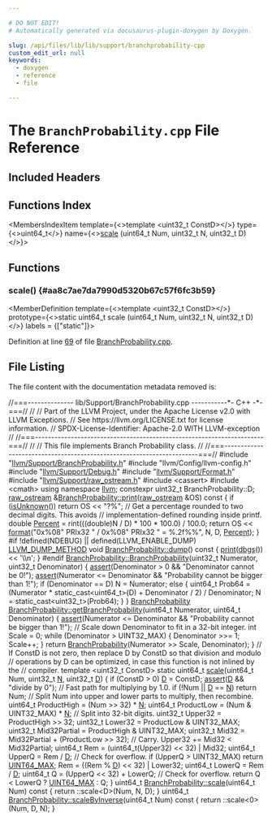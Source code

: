 ```yaml
---

# DO NOT EDIT!
# Automatically generated via docusaurus-plugin-doxygen by Doxygen.

slug: /api/files/lib/lib/support/branchprobability-cpp
custom_edit_url: null
keywords:
  - doxygen
  - reference
  - file

---
```





# The `BranchProbability.cpp` File Reference

<DoxygenPage pluginConfig={pluginConfig}>



## Included Headers

<IncludesList>
<IncludesListItem
  filePath="llvm/Support/BranchProbability.h"
  permalink="/docs/api/files/include/include/llvm/include/llvm/support/branchprobability-h"
  isLocal="true" />
<IncludesListItem
  filePath="llvm/Config/llvm-config.h"
  permalink=""
  isLocal="true" />
<IncludesListItem
  filePath="llvm/Support/Debug.h"
  permalink="/docs/api/files/include/include/llvm/include/llvm/support/debug-h"
  isLocal="true" />
<IncludesListItem
  filePath="llvm/Support/Format.h"
  permalink="/docs/api/files/include/include/llvm/include/llvm/support/format-h"
  isLocal="true" />
<IncludesListItem
  filePath="llvm/Support/raw_ostream.h"
  permalink="/docs/api/files/include/include/llvm/include/llvm/support/raw-ostream-h"
  isLocal="true" />
<IncludesListItem
  filePath="cassert"
  permalink=""
  isLocal="false" />
<IncludesListItem
  filePath="cmath"
  permalink=""
  isLocal="false" />
</IncludesList>

## Functions Index

<MembersIndex>

<MembersIndexItem
  template={<>template &lt;uint32&#95;t ConstD&gt;</>}
  type={<>uint64&#95;t</>}
  name={<><a href="#aa8c7ae7da7990d5320b67c57f6fc3b59">scale</a> (uint64&#95;t Num, uint32&#95;t N, uint32&#95;t D)</>}>
</MembersIndexItem>

</MembersIndex>


<SectionDefinition>

## Functions

### scale() {#aa8c7ae7da7990d5320b67c57f6fc3b59}

<MemberDefinition
  template={<>template &lt;uint32&#95;t ConstD&gt;</>}
  prototype={<>static uint64&#95;t scale (uint64&#95;t Num, uint32&#95;t N, uint32&#95;t D)</>}
  labels = {["static"]}>

Definition at line <a href="#l00069">69</a> of file <a href="/docs/api/files/lib/lib/support/branchprobability-cpp">BranchProbability.cpp</a>.
</MemberDefinition>

</SectionDefinition>

## File Listing

The file content with the documentation metadata removed is:

<ProgramListing>

<Link id="l00001" /><CodeLine lineNumber="1"><Highlight kind="comment">//===-------------- lib/Support/BranchProbability.cpp -----------&#42;- C++ -&#42;-===//</Highlight><Highlight kind="normal"></Highlight></CodeLine>
<Link id="l00002" /><CodeLine lineNumber="2"><Highlight kind="normal"></Highlight><Highlight kind="comment">//</Highlight><Highlight kind="normal"></Highlight></CodeLine>
<Link id="l00003" /><CodeLine lineNumber="3"><Highlight kind="normal"></Highlight><Highlight kind="comment">// Part of the LLVM Project, under the Apache License v2.0 with LLVM Exceptions.</Highlight><Highlight kind="normal"></Highlight></CodeLine>
<Link id="l00004" /><CodeLine lineNumber="4"><Highlight kind="normal"></Highlight><Highlight kind="comment">// See https://llvm.org/LICENSE.txt for license information.</Highlight><Highlight kind="normal"></Highlight></CodeLine>
<Link id="l00005" /><CodeLine lineNumber="5"><Highlight kind="normal"></Highlight><Highlight kind="comment">// SPDX-License-Identifier: Apache-2.0 WITH LLVM-exception</Highlight><Highlight kind="normal"></Highlight></CodeLine>
<Link id="l00006" /><CodeLine lineNumber="6"><Highlight kind="normal"></Highlight><Highlight kind="comment">//</Highlight><Highlight kind="normal"></Highlight></CodeLine>
<Link id="l00007" /><CodeLine lineNumber="7"><Highlight kind="normal"></Highlight><Highlight kind="comment">//===----------------------------------------------------------------------===//</Highlight><Highlight kind="normal"></Highlight></CodeLine>
<Link id="l00008" /><CodeLine lineNumber="8"><Highlight kind="normal"></Highlight><Highlight kind="comment">//</Highlight><Highlight kind="normal"></Highlight></CodeLine>
<Link id="l00009" /><CodeLine lineNumber="9"><Highlight kind="normal"></Highlight><Highlight kind="comment">// This file implements Branch Probability class.</Highlight><Highlight kind="normal"></Highlight></CodeLine>
<Link id="l00010" /><CodeLine lineNumber="10"><Highlight kind="normal"></Highlight><Highlight kind="comment">//</Highlight><Highlight kind="normal"></Highlight></CodeLine>
<Link id="l00011" /><CodeLine lineNumber="11"><Highlight kind="normal"></Highlight><Highlight kind="comment">//===----------------------------------------------------------------------===//</Highlight><Highlight kind="normal"></Highlight></CodeLine>
<Link id="l00012" /><CodeLine lineNumber="12"><Highlight kind="normal"></Highlight></CodeLine>
<Link id="l00013" /><CodeLine lineNumber="13"><Highlight kind="normal"></Highlight><Highlight kind="preprocessor">#include &quot;<a href="/docs/api/files/include/include/llvm/include/llvm/support/branchprobability-h">llvm/Support/BranchProbability.h</a>&quot;</Highlight><Highlight kind="normal"></Highlight></CodeLine>
<Link id="l00014" /><CodeLine lineNumber="14"><Highlight kind="normal"></Highlight><Highlight kind="preprocessor">#include &quot;llvm/Config/llvm-config.h&quot;</Highlight><Highlight kind="normal"></Highlight></CodeLine>
<Link id="l00015" /><CodeLine lineNumber="15"><Highlight kind="normal"></Highlight><Highlight kind="preprocessor">#include &quot;<a href="/docs/api/files/include/include/llvm/include/llvm/support/debug-h">llvm/Support/Debug.h</a>&quot;</Highlight><Highlight kind="normal"></Highlight></CodeLine>
<Link id="l00016" /><CodeLine lineNumber="16"><Highlight kind="normal"></Highlight><Highlight kind="preprocessor">#include &quot;<a href="/docs/api/files/include/include/llvm/include/llvm/support/format-h">llvm/Support/Format.h</a>&quot;</Highlight><Highlight kind="normal"></Highlight></CodeLine>
<Link id="l00017" /><CodeLine lineNumber="17"><Highlight kind="normal"></Highlight><Highlight kind="preprocessor">#include &quot;<a href="/docs/api/files/include/include/llvm/include/llvm/support/raw-ostream-h">llvm/Support/raw&#95;ostream.h</a>&quot;</Highlight><Highlight kind="normal"></Highlight></CodeLine>
<Link id="l00018" /><CodeLine lineNumber="18"><Highlight kind="normal"></Highlight><Highlight kind="preprocessor">#include &lt;cassert&gt;</Highlight><Highlight kind="normal"></Highlight></CodeLine>
<Link id="l00019" /><CodeLine lineNumber="19"><Highlight kind="normal"></Highlight><Highlight kind="preprocessor">#include &lt;cmath&gt;</Highlight><Highlight kind="normal"></Highlight></CodeLine>
<Link id="l00020" /><CodeLine lineNumber="20"><Highlight kind="normal"></Highlight></CodeLine>
<Link id="l00021" /><CodeLine lineNumber="21"><Highlight kind="normal"></Highlight><Highlight kind="keyword">using namespace </Highlight><Highlight kind="normal"><a href="/docs/api/namespaces/llvm">llvm</a>;</Highlight></CodeLine>
<Link id="l00022" /><CodeLine lineNumber="22"><Highlight kind="normal"></Highlight></CodeLine>
<Link id="l00023" /><CodeLine lineNumber="23"><Highlight kind="normal"></Highlight><Highlight kind="keyword">constexpr</Highlight><Highlight kind="normal"> uint32&#95;t BranchProbability::D;</Highlight></CodeLine>
<Link id="l00024" /><CodeLine lineNumber="24"><Highlight kind="normal"></Highlight></CodeLine>
<Link id="l00025" /><CodeLine lineNumber="25" lineLink="/docs/api/classes/llvm/branchprobability/#a573e850da9a3c2a2ee7ef1224ad717c2"><Highlight kind="normal"><a href="/docs/api/classes/llvm/raw-ostream">raw&#95;ostream</a> &amp;<a href="/docs/api/classes/llvm/branchprobability/#a573e850da9a3c2a2ee7ef1224ad717c2">BranchProbability::print</a>(<a href="/docs/api/classes/llvm/raw-ostream">raw&#95;ostream</a> &amp;OS)</Highlight><Highlight kind="keyword"> const </Highlight><Highlight kind="normal">&#123;</Highlight></CodeLine>
<Link id="l00026" /><CodeLine lineNumber="26"><Highlight kind="normal">  </Highlight><Highlight kind="keywordflow">if</Highlight><Highlight kind="normal"> (<a href="/docs/api/classes/llvm/branchprobability/#a7f41716b68c197b7cd7582d7a66201a3">isUnknown</a>())</Highlight></CodeLine>
<Link id="l00027" /><CodeLine lineNumber="27"><Highlight kind="normal">    </Highlight><Highlight kind="keywordflow">return</Highlight><Highlight kind="normal"> OS &lt;&lt; </Highlight><Highlight kind="stringliteral">&quot;?%&quot;</Highlight><Highlight kind="normal">;</Highlight></CodeLine>
<Link id="l00028" /><CodeLine lineNumber="28"><Highlight kind="normal"></Highlight></CodeLine>
<Link id="l00029" /><CodeLine lineNumber="29"><Highlight kind="normal">  </Highlight><Highlight kind="comment">// Get a percentage rounded to two decimal digits. This avoids</Highlight><Highlight kind="normal"></Highlight></CodeLine>
<Link id="l00030" /><CodeLine lineNumber="30"><Highlight kind="normal">  </Highlight><Highlight kind="comment">// implementation-defined rounding inside printf.</Highlight><Highlight kind="normal"></Highlight></CodeLine>
<Link id="l00031" /><CodeLine lineNumber="31"><Highlight kind="normal">  </Highlight><Highlight kind="keywordtype">double</Highlight><Highlight kind="normal"> <a href="/docs/api/namespaces/llvm/#a403260df3a211e47e65f35fbfd9bee8faadaaee4b22041c27198d410c68d952c9">Percent</a> = rint(((</Highlight><Highlight kind="keywordtype">double</Highlight><Highlight kind="normal">)N / D) &#42; 100 &#42; 100.0) / 100.0;</Highlight></CodeLine>
<Link id="l00032" /><CodeLine lineNumber="32"><Highlight kind="normal">  </Highlight><Highlight kind="keywordflow">return</Highlight><Highlight kind="normal"> OS &lt;&lt; <a href="/docs/api/namespaces/llvm/#a939bc2108d47080767f0c06ba56caec7">format</a>(</Highlight><Highlight kind="stringliteral">&quot;0x%08&quot;</Highlight><Highlight kind="normal"> PRIx32 </Highlight><Highlight kind="stringliteral">&quot; / 0x%08&quot;</Highlight><Highlight kind="normal"> PRIx32 </Highlight><Highlight kind="stringliteral">&quot; = %.2f%%&quot;</Highlight><Highlight kind="normal">, N, D,</Highlight></CodeLine>
<Link id="l00033" /><CodeLine lineNumber="33"><Highlight kind="normal">                      <a href="/docs/api/namespaces/llvm/#a403260df3a211e47e65f35fbfd9bee8faadaaee4b22041c27198d410c68d952c9">Percent</a>);</Highlight></CodeLine>
<Link id="l00034" /><CodeLine lineNumber="34"><Highlight kind="normal">&#125;</Highlight></CodeLine>
<Link id="l00035" /><CodeLine lineNumber="35"><Highlight kind="normal"></Highlight></CodeLine>
<Link id="l00036" /><CodeLine lineNumber="36"><Highlight kind="normal"></Highlight><Highlight kind="preprocessor">#if !defined(NDEBUG) || defined(LLVM&#95;ENABLE&#95;DUMP)</Highlight><Highlight kind="normal"></Highlight></CodeLine>
<Link id="l00037" /><CodeLine lineNumber="37" lineLink="/docs/api/classes/llvm/branchprobability/#a00519c57242e5e3b84f82ffc21c7f75a"><Highlight kind="normal"><a href="/docs/api/files/include/include/llvm/include/llvm/support/compiler-h/#aa863693eef567397d9c292da5bf22d34">LLVM&#95;DUMP&#95;METHOD</a> </Highlight><Highlight kind="keywordtype">void</Highlight><Highlight kind="normal"> <a href="/docs/api/classes/llvm/branchprobability/#a00519c57242e5e3b84f82ffc21c7f75a">BranchProbability::dump</a>()</Highlight><Highlight kind="keyword"> const </Highlight><Highlight kind="normal">&#123; <a href="/docs/api/classes/llvm/branchprobability/#a573e850da9a3c2a2ee7ef1224ad717c2">print</a>(<a href="/docs/api/namespaces/llvm/#a7c46c742c31be54870e2038048e6b391">dbgs</a>()) &lt;&lt; </Highlight><Highlight kind="charliteral">&#39;\\n&#39;</Highlight><Highlight kind="normal">; &#125;</Highlight></CodeLine>
<Link id="l00038" /><CodeLine lineNumber="38"><Highlight kind="normal"></Highlight><Highlight kind="preprocessor">#endif</Highlight><Highlight kind="normal"></Highlight></CodeLine>
<Link id="l00039" /><CodeLine lineNumber="39"><Highlight kind="normal"></Highlight></CodeLine>
<Link id="l00040" /><CodeLine lineNumber="40" lineLink="/docs/api/classes/llvm/branchprobability/#a8cced3fc387efabab37f57c72dff55bb"><Highlight kind="normal"><a href="/docs/api/classes/llvm/branchprobability/#a9f95570835c021da093ddad5204192ca">BranchProbability::BranchProbability</a>(uint32&#95;t Numerator, uint32&#95;t Denominator) &#123;</Highlight></CodeLine>
<Link id="l00041" /><CodeLine lineNumber="41"><Highlight kind="normal">  <a href="/docs/api/files/lib/lib/target/lib/target/amdgpu/silowercontrolflow-cpp/#a4868c5d81c5ccc98c47aeab6244346a0">assert</a>(Denominator &gt; 0 &amp;&amp; </Highlight><Highlight kind="stringliteral">&quot;Denominator cannot be 0!&quot;</Highlight><Highlight kind="normal">);</Highlight></CodeLine>
<Link id="l00042" /><CodeLine lineNumber="42"><Highlight kind="normal">  <a href="/docs/api/files/lib/lib/target/lib/target/amdgpu/silowercontrolflow-cpp/#a4868c5d81c5ccc98c47aeab6244346a0">assert</a>(Numerator &lt;= Denominator &amp;&amp; </Highlight><Highlight kind="stringliteral">&quot;Probability cannot be bigger than 1!&quot;</Highlight><Highlight kind="normal">);</Highlight></CodeLine>
<Link id="l00043" /><CodeLine lineNumber="43"><Highlight kind="normal">  </Highlight><Highlight kind="keywordflow">if</Highlight><Highlight kind="normal"> (Denominator == D)</Highlight></CodeLine>
<Link id="l00044" /><CodeLine lineNumber="44"><Highlight kind="normal">    N = Numerator;</Highlight></CodeLine>
<Link id="l00045" /><CodeLine lineNumber="45"><Highlight kind="normal">  </Highlight><Highlight kind="keywordflow">else</Highlight><Highlight kind="normal"> &#123;</Highlight></CodeLine>
<Link id="l00046" /><CodeLine lineNumber="46"><Highlight kind="normal">    uint64&#95;t Prob64 =</Highlight></CodeLine>
<Link id="l00047" /><CodeLine lineNumber="47"><Highlight kind="normal">        (Numerator &#42; </Highlight><Highlight kind="keyword">static&#95;cast&lt;</Highlight><Highlight kind="normal">uint64&#95;t</Highlight><Highlight kind="keyword">&gt;</Highlight><Highlight kind="normal">(D) + Denominator / 2) / Denominator;</Highlight></CodeLine>
<Link id="l00048" /><CodeLine lineNumber="48"><Highlight kind="normal">    N = </Highlight><Highlight kind="keyword">static&#95;cast&lt;</Highlight><Highlight kind="normal">uint32&#95;t</Highlight><Highlight kind="keyword">&gt;</Highlight><Highlight kind="normal">(Prob64);</Highlight></CodeLine>
<Link id="l00049" /><CodeLine lineNumber="49"><Highlight kind="normal">  &#125;</Highlight></CodeLine>
<Link id="l00050" /><CodeLine lineNumber="50"><Highlight kind="normal">&#125;</Highlight></CodeLine>
<Link id="l00051" /><CodeLine lineNumber="51"><Highlight kind="normal"></Highlight></CodeLine>
<Link id="l00052" /><CodeLine lineNumber="52"><Highlight kind="normal"><a href="/docs/api/classes/llvm/branchprobability">BranchProbability</a></Highlight></CodeLine>
<Link id="l00053" /><CodeLine lineNumber="53" lineLink="/docs/api/classes/llvm/branchprobability/#a0333345669e75a54c7de3d5fe0f6e746"><Highlight kind="normal"><a href="/docs/api/classes/llvm/branchprobability/#a0333345669e75a54c7de3d5fe0f6e746">BranchProbability::getBranchProbability</a>(uint64&#95;t Numerator,</Highlight></CodeLine>
<Link id="l00054" /><CodeLine lineNumber="54"><Highlight kind="normal">                                        uint64&#95;t Denominator) &#123;</Highlight></CodeLine>
<Link id="l00055" /><CodeLine lineNumber="55"><Highlight kind="normal">  <a href="/docs/api/files/lib/lib/target/lib/target/amdgpu/silowercontrolflow-cpp/#a4868c5d81c5ccc98c47aeab6244346a0">assert</a>(Numerator &lt;= Denominator &amp;&amp; </Highlight><Highlight kind="stringliteral">&quot;Probability cannot be bigger than 1!&quot;</Highlight><Highlight kind="normal">);</Highlight></CodeLine>
<Link id="l00056" /><CodeLine lineNumber="56"><Highlight kind="normal">  </Highlight><Highlight kind="comment">// Scale down Denominator to fit in a 32-bit integer.</Highlight><Highlight kind="normal"></Highlight></CodeLine>
<Link id="l00057" /><CodeLine lineNumber="57"><Highlight kind="normal">  </Highlight><Highlight kind="keywordtype">int</Highlight><Highlight kind="normal"> Scale = 0;</Highlight></CodeLine>
<Link id="l00058" /><CodeLine lineNumber="58"><Highlight kind="normal">  </Highlight><Highlight kind="keywordflow">while</Highlight><Highlight kind="normal"> (Denominator &gt; UINT32&#95;MAX) &#123;</Highlight></CodeLine>
<Link id="l00059" /><CodeLine lineNumber="59"><Highlight kind="normal">    Denominator &gt;&gt;= 1;</Highlight></CodeLine>
<Link id="l00060" /><CodeLine lineNumber="60"><Highlight kind="normal">    Scale++;</Highlight></CodeLine>
<Link id="l00061" /><CodeLine lineNumber="61"><Highlight kind="normal">  &#125;</Highlight></CodeLine>
<Link id="l00062" /><CodeLine lineNumber="62"><Highlight kind="normal">  </Highlight><Highlight kind="keywordflow">return</Highlight><Highlight kind="normal"> <a href="/docs/api/classes/llvm/branchprobability/#a9f95570835c021da093ddad5204192ca">BranchProbability</a>(Numerator &gt;&gt; Scale, Denominator);</Highlight></CodeLine>
<Link id="l00063" /><CodeLine lineNumber="63"><Highlight kind="normal">&#125;</Highlight></CodeLine>
<Link id="l00064" /><CodeLine lineNumber="64"><Highlight kind="normal"></Highlight></CodeLine>
<Link id="l00065" /><CodeLine lineNumber="65"><Highlight kind="normal"></Highlight><Highlight kind="comment">// If ConstD is not zero, then replace D by ConstD so that division and modulo</Highlight><Highlight kind="normal"></Highlight></CodeLine>
<Link id="l00066" /><CodeLine lineNumber="66"><Highlight kind="normal"></Highlight><Highlight kind="comment">// operations by D can be optimized, in case this function is not inlined by the</Highlight><Highlight kind="normal"></Highlight></CodeLine>
<Link id="l00067" /><CodeLine lineNumber="67"><Highlight kind="normal"></Highlight><Highlight kind="comment">// compiler.</Highlight><Highlight kind="normal"></Highlight></CodeLine>
<Link id="l00068" /><CodeLine lineNumber="68"><Highlight kind="normal"></Highlight><Highlight kind="keyword">template</Highlight><Highlight kind="normal"> &lt;u</Highlight><Highlight kind="keywordtype">int</Highlight><Highlight kind="normal">32&#95;t ConstD&gt;</Highlight></CodeLine>
<Link id="l00069" /><CodeLine lineNumber="69" lineLink="#aa8c7ae7da7990d5320b67c57f6fc3b59"><Highlight kind="normal"></Highlight><Highlight kind="keyword">static</Highlight><Highlight kind="normal"> uint64&#95;t <a href="#aa8c7ae7da7990d5320b67c57f6fc3b59">scale</a>(uint64&#95;t Num, uint32&#95;t <a href="/docs/api/files/lib/lib/support/regcomp-c/#a0240ac851181b84ac374872dc5434ee4">N</a>, uint32&#95;t <a href="/docs/api/files/lib/lib/ir/builtingcs-cpp/#a6a9f043784cf87001c84980afa76da82">D</a>) &#123;</Highlight></CodeLine>
<Link id="l00070" /><CodeLine lineNumber="70"><Highlight kind="normal">  </Highlight><Highlight kind="keywordflow">if</Highlight><Highlight kind="normal"> (ConstD &gt; 0)</Highlight></CodeLine>
<Link id="l00071" /><CodeLine lineNumber="71"><Highlight kind="normal">    <a href="/docs/api/files/lib/lib/ir/builtingcs-cpp/#a6a9f043784cf87001c84980afa76da82">D</a> = ConstD;</Highlight></CodeLine>
<Link id="l00072" /><CodeLine lineNumber="72"><Highlight kind="normal"></Highlight></CodeLine>
<Link id="l00073" /><CodeLine lineNumber="73"><Highlight kind="normal">  <a href="/docs/api/files/lib/lib/target/lib/target/amdgpu/silowercontrolflow-cpp/#a4868c5d81c5ccc98c47aeab6244346a0">assert</a>(<a href="/docs/api/files/lib/lib/ir/builtingcs-cpp/#a6a9f043784cf87001c84980afa76da82">D</a> &amp;&amp; </Highlight><Highlight kind="stringliteral">&quot;divide by 0&quot;</Highlight><Highlight kind="normal">);</Highlight></CodeLine>
<Link id="l00074" /><CodeLine lineNumber="74"><Highlight kind="normal"></Highlight></CodeLine>
<Link id="l00075" /><CodeLine lineNumber="75"><Highlight kind="normal">  </Highlight><Highlight kind="comment">// Fast path for multiplying by 1.0.</Highlight><Highlight kind="normal"></Highlight></CodeLine>
<Link id="l00076" /><CodeLine lineNumber="76"><Highlight kind="normal">  </Highlight><Highlight kind="keywordflow">if</Highlight><Highlight kind="normal"> (!Num || <a href="/docs/api/files/lib/lib/ir/builtingcs-cpp/#a6a9f043784cf87001c84980afa76da82">D</a> == <a href="/docs/api/files/lib/lib/support/regcomp-c/#a0240ac851181b84ac374872dc5434ee4">N</a>)</Highlight></CodeLine>
<Link id="l00077" /><CodeLine lineNumber="77"><Highlight kind="normal">    </Highlight><Highlight kind="keywordflow">return</Highlight><Highlight kind="normal"> Num;</Highlight></CodeLine>
<Link id="l00078" /><CodeLine lineNumber="78"><Highlight kind="normal"></Highlight></CodeLine>
<Link id="l00079" /><CodeLine lineNumber="79"><Highlight kind="normal">  </Highlight><Highlight kind="comment">// Split Num into upper and lower parts to multiply, then recombine.</Highlight><Highlight kind="normal"></Highlight></CodeLine>
<Link id="l00080" /><CodeLine lineNumber="80"><Highlight kind="normal">  uint64&#95;t ProductHigh = (Num &gt;&gt; 32) &#42; <a href="/docs/api/files/lib/lib/support/regcomp-c/#a0240ac851181b84ac374872dc5434ee4">N</a>;</Highlight></CodeLine>
<Link id="l00081" /><CodeLine lineNumber="81"><Highlight kind="normal">  uint64&#95;t ProductLow = (Num &amp; UINT32&#95;MAX) &#42; <a href="/docs/api/files/lib/lib/support/regcomp-c/#a0240ac851181b84ac374872dc5434ee4">N</a>;</Highlight></CodeLine>
<Link id="l00082" /><CodeLine lineNumber="82"><Highlight kind="normal"></Highlight></CodeLine>
<Link id="l00083" /><CodeLine lineNumber="83"><Highlight kind="normal">  </Highlight><Highlight kind="comment">// Split into 32-bit digits.</Highlight><Highlight kind="normal"></Highlight></CodeLine>
<Link id="l00084" /><CodeLine lineNumber="84"><Highlight kind="normal">  uint32&#95;t Upper32 = ProductHigh &gt;&gt; 32;</Highlight></CodeLine>
<Link id="l00085" /><CodeLine lineNumber="85"><Highlight kind="normal">  uint32&#95;t Lower32 = ProductLow &amp; UINT32&#95;MAX;</Highlight></CodeLine>
<Link id="l00086" /><CodeLine lineNumber="86"><Highlight kind="normal">  uint32&#95;t Mid32Partial = ProductHigh &amp; UINT32&#95;MAX;</Highlight></CodeLine>
<Link id="l00087" /><CodeLine lineNumber="87"><Highlight kind="normal">  uint32&#95;t Mid32 = Mid32Partial + (ProductLow &gt;&gt; 32);</Highlight></CodeLine>
<Link id="l00088" /><CodeLine lineNumber="88"><Highlight kind="normal"></Highlight></CodeLine>
<Link id="l00089" /><CodeLine lineNumber="89"><Highlight kind="normal">  </Highlight><Highlight kind="comment">// Carry.</Highlight><Highlight kind="normal"></Highlight></CodeLine>
<Link id="l00090" /><CodeLine lineNumber="90"><Highlight kind="normal">  Upper32 += Mid32 &lt; Mid32Partial;</Highlight></CodeLine>
<Link id="l00091" /><CodeLine lineNumber="91"><Highlight kind="normal"></Highlight></CodeLine>
<Link id="l00092" /><CodeLine lineNumber="92"><Highlight kind="normal">  uint64&#95;t Rem = (uint64&#95;t(Upper32) &lt;&lt; 32) | Mid32;</Highlight></CodeLine>
<Link id="l00093" /><CodeLine lineNumber="93"><Highlight kind="normal">  uint64&#95;t UpperQ = Rem / <a href="/docs/api/files/lib/lib/ir/builtingcs-cpp/#a6a9f043784cf87001c84980afa76da82">D</a>;</Highlight></CodeLine>
<Link id="l00094" /><CodeLine lineNumber="94"><Highlight kind="normal"></Highlight></CodeLine>
<Link id="l00095" /><CodeLine lineNumber="95"><Highlight kind="normal">  </Highlight><Highlight kind="comment">// Check for overflow.</Highlight><Highlight kind="normal"></Highlight></CodeLine>
<Link id="l00096" /><CodeLine lineNumber="96"><Highlight kind="normal">  </Highlight><Highlight kind="keywordflow">if</Highlight><Highlight kind="normal"> (UpperQ &gt; UINT32&#95;MAX)</Highlight></CodeLine>
<Link id="l00097" /><CodeLine lineNumber="97"><Highlight kind="normal">    </Highlight><Highlight kind="keywordflow">return</Highlight><Highlight kind="normal"> <a href="/docs/api/files/include/include/llvm-c/datatypes-h/#a30654b4b67d97c42ca3f9b6052dda916">UINT64&#95;MAX</a>;</Highlight></CodeLine>
<Link id="l00098" /><CodeLine lineNumber="98"><Highlight kind="normal"></Highlight></CodeLine>
<Link id="l00099" /><CodeLine lineNumber="99"><Highlight kind="normal">  Rem = ((Rem % <a href="/docs/api/files/lib/lib/ir/builtingcs-cpp/#a6a9f043784cf87001c84980afa76da82">D</a>) &lt;&lt; 32) | Lower32;</Highlight></CodeLine>
<Link id="l00100" /><CodeLine lineNumber="100"><Highlight kind="normal">  uint64&#95;t LowerQ = Rem / <a href="/docs/api/files/lib/lib/ir/builtingcs-cpp/#a6a9f043784cf87001c84980afa76da82">D</a>;</Highlight></CodeLine>
<Link id="l00101" /><CodeLine lineNumber="101"><Highlight kind="normal">  uint64&#95;t Q = (UpperQ &lt;&lt; 32) + LowerQ;</Highlight></CodeLine>
<Link id="l00102" /><CodeLine lineNumber="102"><Highlight kind="normal"></Highlight></CodeLine>
<Link id="l00103" /><CodeLine lineNumber="103"><Highlight kind="normal">  </Highlight><Highlight kind="comment">// Check for overflow.</Highlight><Highlight kind="normal"></Highlight></CodeLine>
<Link id="l00104" /><CodeLine lineNumber="104"><Highlight kind="normal">  </Highlight><Highlight kind="keywordflow">return</Highlight><Highlight kind="normal"> Q &lt; LowerQ ? <a href="/docs/api/files/include/include/llvm-c/datatypes-h/#a30654b4b67d97c42ca3f9b6052dda916">UINT64&#95;MAX</a> : Q;</Highlight></CodeLine>
<Link id="l00105" /><CodeLine lineNumber="105"><Highlight kind="normal">&#125;</Highlight></CodeLine>
<Link id="l00106" /><CodeLine lineNumber="106"><Highlight kind="normal"></Highlight></CodeLine>
<Link id="l00107" /><CodeLine lineNumber="107" lineLink="/docs/api/classes/llvm/branchprobability/#a9ccfc22b308af94572ad6843ecc21055"><Highlight kind="normal">uint64&#95;t <a href="/docs/api/classes/llvm/branchprobability/#a9ccfc22b308af94572ad6843ecc21055">BranchProbability::scale</a>(uint64&#95;t Num)</Highlight><Highlight kind="keyword"> const </Highlight><Highlight kind="normal">&#123;</Highlight></CodeLine>
<Link id="l00108" /><CodeLine lineNumber="108"><Highlight kind="normal">  return ::scale&lt;D&gt;(Num, N, D);</Highlight></CodeLine>
<Link id="l00109" /><CodeLine lineNumber="109"><Highlight kind="normal">&#125;</Highlight></CodeLine>
<Link id="l00110" /><CodeLine lineNumber="110"><Highlight kind="normal"></Highlight></CodeLine>
<Link id="l00111" /><CodeLine lineNumber="111" lineLink="/docs/api/classes/llvm/branchprobability/#a654bfa34e440912fecad8a6bd989d992"><Highlight kind="normal">uint64&#95;t <a href="/docs/api/classes/llvm/branchprobability/#a654bfa34e440912fecad8a6bd989d992">BranchProbability::scaleByInverse</a>(uint64&#95;t Num)</Highlight><Highlight kind="keyword"> const </Highlight><Highlight kind="normal">&#123;</Highlight></CodeLine>
<Link id="l00112" /><CodeLine lineNumber="112"><Highlight kind="normal">  return ::scale&lt;0&gt;(Num, D, N);</Highlight></CodeLine>
<Link id="l00113" /><CodeLine lineNumber="113"><Highlight kind="normal">&#125;</Highlight></CodeLine>

</ProgramListing>

</DoxygenPage>

